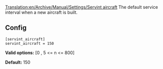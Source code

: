 [[Translation:en/Archive/Manual/Settings/Servint aircraft]]
The default service interval when a new aircraft is built.

== Config ==

<pre>
[servint_aircraft]
servint_aircraft = 150
</pre>

'''Valid options:''' [0 , 5 <= n <= 800]

'''Default:''' 150